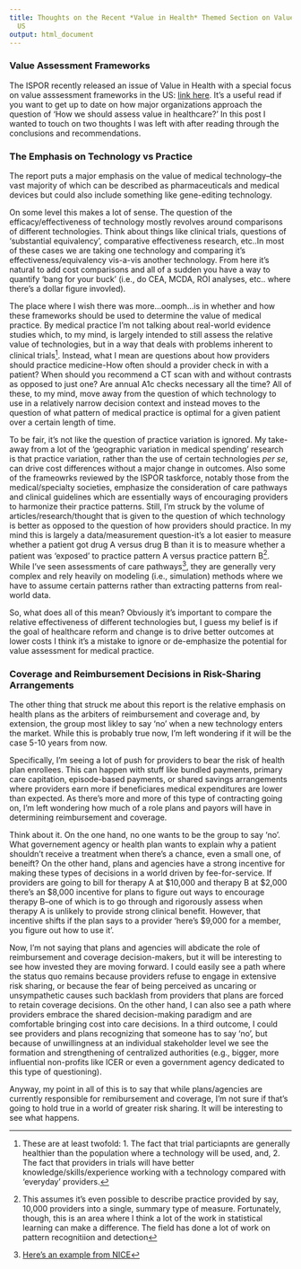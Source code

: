 ```yaml
---
title: Thoughts on the Recent *Value in Health* Themed Section on Value Assessment Frameworks in the
  US
output: html_document
---
```


### Value Assessment Frameworks
The ISPOR recently released an issue of Value in Health with a special focus on value asssessment frameworks in the US: [link here](http://www.valueinhealthjournal.com/issue/S1098-3015(17)X0012-0). It's a useful read if you want to get up to date on how major organizations approach the question of 'How we should assess value in healthcare?' In this post I wanted to touch on two thoughts I was left with after reading through the conclusions and recommendations.

### The Emphasis on Technology vs Practice
The report puts a major emphasis on the value of medical technology--the vast majority of which can be described as pharmaceuticals and medical devices but could also include something like gene-editing technology.

On some level this makes a lot of sense. The question of the efficacy/effectiveness of technology mostly revolves around comparisons of different technologies. Think about things like clinical trials, questions of 'substantial equivalency', comparative effectiveness research, etc..In most of these cases we are taking one technology and comparing it's effectiveness/equivalency vis-a-vis another technology. From here it's natural to add cost comparisons and all of a sudden you have a way to quantify 'bang for your buck' (i.e., do CEA, MCDA, ROI analyses, etc.. where there's a dollar figure invovled). 

The place where I wish there was more...oomph...is in whether and how these frameworks should be used to determine the value of medical practice. By medical practice I'm not talking about real-world evidence studies which, to my mind, is largely intended to still assess the relative value of technologies, but in a way that deals with problems inherent to clinical trials[^1]. Instead, what I mean are questions about how providers should practice medicine-How often should a provider check in with a patient? When should you recommend a CT scan with and without contrasts as opposed to just one? Are annual A1c checks necessary all the time? All of these, to my mind, move away from the question of which technology to use in a relatively narrow decision context and instead moves to the question of what pattern of medical practice is optimal for a given patient over a certain length of time. 

To be fair, it's not like the question of practice variation is ignored. My take-away from a lot of the 'geographic variation in medical spending' research is that practice variation, rather than the use of certain technologies *per se*, can drive cost differences without a major change in outcomes. Also some of the frameowrks reviewed by the ISPOR taskforce, notably those from the medical/specialty societies, emphasize the consideration of care pathways and clinical guidelines which are essentially ways of encouraging providers to harmonize their practice patterns. Still, I'm struck by the volume of articles/research/thought that is given to the question of which technology is better as opposed to the question of how providers should practice. In my mind this is largely a data/measurement question-it's a lot easier to measure whether a patient got drug A versus drug B than it is to measure whether a patient was 'exposed' to practice pattern A versus practice pattern B[^2]. While I've seen assessments of care pathways[^3], they are generally very complex and rely heavily on modeling (i.e., simulation) methods where we have to assume certain patterns rather than extracting patterns from real-world data.

So, what does all of this mean? Obviously it's important to compare the relative effectiveness of different technologies but, I guess my belief is if the goal of healthcare reform and change is to drive better outcomes at lower costs I think it's a mistake to ignore or de-emphasize the potential for value assessment for medical practice.

[^1]: These are at least twofold: 1. The fact that trial particiapnts are generally healthier than the population where a technology will be used, and, 2. The fact that providers in trials will have better knowledge/skills/experience working with a technology compared with 'everyday' providers.
[^2]: This assumes it's even possible to describe practice provided by say, 10,000 providers into a single, summary type of measure. Fortunately, though, this is an area where I think a lot of the work in statistical learning can make a difference. The field has done a lot of work on pattern recognitiion and detection
[^3]: [Here's an example from NICE](https://pathways.nice.org.uk/pathways/chronic-heart-failure)

### Coverage and Reimbursement Decisions in Risk-Sharing Arrangements
The other thing that struck me about this report is the relative emphasis on health plans as the arbiters of reimbursement and coverage and, by extension, the group most likley to say 'no' when a new technology enters the market. While this is probably true now, I'm left wondering if it will be the case 5-10 years from now. 

Specifically, I'm seeing a lot of push for providers to bear the risk of health plan enrollees. This can happen with stuff like bundled payments, primary care capitation, episode-based payments, or shared savings arrangements where providers earn more if beneficiares medical expenditures are lower than expected. As there's more and more of this type of contracting going on, I'm left wondering how much of a role plans and payors will have in determining reimbursement and coverage.

Think about it. On the one hand, no one wants to be the group to say 'no'. What governement agency or health plan wants to explain why a patient shouldn't receive a treatment when there's a chance, even a small one, of beneift? On the other hand, plans and agencies have a strong incentive for making these types of decisions in a world driven by fee-for-service. If providers are going to bill for therapy A at \$10,000 and therapy B at \$2,000 there's an \$8,000 incentive for plans to figure out ways to encourage therapy B--one of which is to go through and rigorously assess when therapy A is unlikely to provide strong clinical benefit. However, that incentive shifts if the plan says to a provider 'here's \$9,000 for a member, you figure out how to use it'.

Now, I'm not saying that plans and agencies will abdicate the role of reimbursement and coverage decision-makers, but it will be interesting to see how invested they are moving forward. I could easily see a path where the status quo remains because providers refuse to engage in extensive risk sharing, or because the fear of being perceived as uncaring or unsympathetic causes such backlash from providers that plans are forced to retain coverage decisions. On the other hand, I can also see a path where providers embrace the shared decision-making paradigm and are comfortable bringing cost into care decisions. In a third outcome, I could see providers and plans recognizing that someone has to say 'no', but because of unwillingness at an individual stakeholder level we see the formation and strengthening of centralized authorities (e.g., bigger, more influential non-profits like ICER or even a government agency dedicated to this type of questioning).

Anyway, my point in all of this is to say that while plans/agencies are currently responsible for remibursement and coverage, I'm not sure if that's going to hold true in a world of greater risk sharing. It will be interesting to see what happens.